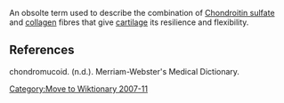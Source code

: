 [[Category:Move to Wiktionary 2007-11]]

An obsolte term used to describe the combination of [[Chondroitin sulfate]] and [[collagen]] fibres that give [[cartilage]] its resilience and flexibility.

==References==

chondromucoid. (n.d.). Merriam-Webster's Medical Dictionary.

{{anatomy-stub}}